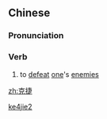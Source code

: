 ==Chinese==
{{zh-forms}}

===Pronunciation===
{{zh-pron
|m=kèjié
|cat=v
}}

===Verb===
{{zh-verb}}

# {{lb|zh|literary}} to [[defeat]] [[one]]'s [[enemies]]

[[Category:Mandarin literary terms|ke4jie2]]

[[zh:克捷]]
